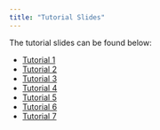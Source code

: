 ```yaml
---
title: "Tutorial Slides"
---
```


The tutorial slides can be found below:

- [Tutorial 1](tutorials/tutorial1/tutorial1.qmd)
- [Tutorial 2](tutorials/tutorial2/tutorial2.qmd)
- [Tutorial 3](tutorials/tutorial3/tutorial3.qmd)
- [Tutorial 4](tutorials/tutorial4/tutorial4.qmd)
- [Tutorial 5](tutorials/tutorial5/tutorial5.qmd)
- [Tutorial 6](tutorials/tutorial5/tutorial6.qmd)
- [Tutorial 7](tutorials/tutorial5/tutorial7.qmd)